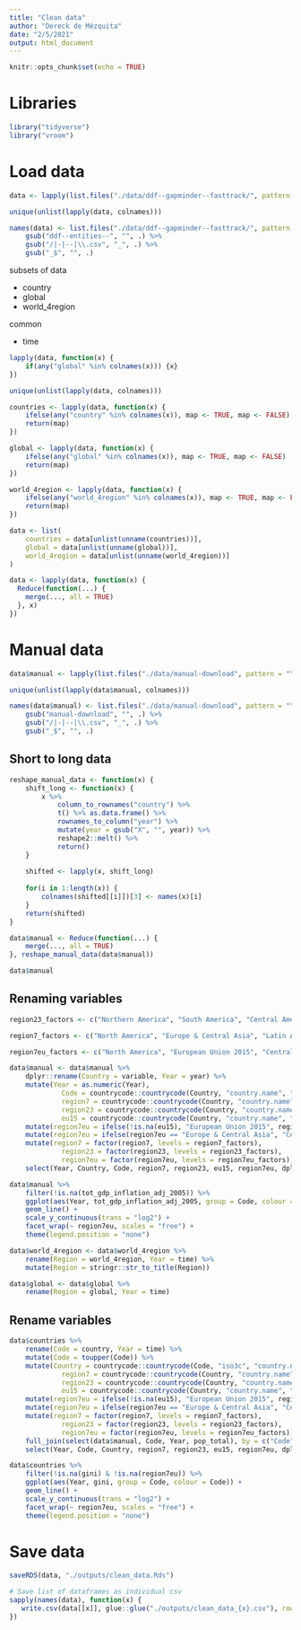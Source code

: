 ```yaml
---
title: "Clean data"
author: "Dereck de Mézquita"
date: "2/5/2021"
output: html_document
---
```


```r
knitr::opts_chunk$set(echo = TRUE)
```

# Libraries

```r
library("tidyverse")
library("vroom")
```

# Load data

```r
data <- lapply(list.files("./data/ddf--gapminder--fasttrack/", pattern = "\\.csv$", full.names = TRUE, all.files = TRUE), vroom, delim = ",")

unique(unlist(lapply(data, colnames)))

names(data) <- list.files("./data/ddf--gapminder--fasttrack/", pattern = "\\.csv$", all.files = TRUE) %>%
	gsub("ddf--entities--", "", .) %>%
	gsub("/|-|--|\\.csv", "_", .) %>%
	gsub("_$", "", .)
```

subsets of data

- country
- global
- world_4region

common 

- time

```r
lapply(data, function(x) {
	if(any("global" %in% colnames(x))) {x}
})
```


```r
unique(unlist(lapply(data, colnames)))

countries <- lapply(data, function(x) {
	ifelse(any("country" %in% colnames(x)), map <- TRUE, map <- FALSE)
	return(map)
})

global <- lapply(data, function(x) {
	ifelse(any("global" %in% colnames(x)), map <- TRUE, map <- FALSE)
	return(map)
})

world_4region <- lapply(data, function(x) {
	ifelse(any("world_4region" %in% colnames(x)), map <- TRUE, map <- FALSE)
	return(map)
})

data <- list(
	countries = data[unlist(unname(countries))],
	global = data[unlist(unname(global))],
	world_4region = data[unlist(unname(world_4region))]
)
```


```r
data <- lapply(data, function(x) {
  Reduce(function(...) {
    merge(..., all = TRUE)
  }, x)
})
```

# Manual data

```r
data$manual <- lapply(list.files("./data/manual-download", pattern = "\\.csv$", full.names = TRUE, all.files = TRUE), vroom, delim = ",")

unique(unlist(lapply(data$manual, colnames)))

names(data$manual) <- list.files("./data/manual-download", pattern = "\\.csv$", all.files = TRUE) %>%
	gsub("manual-download", "", .) %>%
	gsub("/|-|--|\\.csv", "_", .) %>%
	gsub("_$", "", .)
```

## Short to long data

```r
reshape_manual_data <- function(x) {
	shift_long <- function(x) {
		x %>%
			column_to_rownames("country") %>%
			t() %>% as.data.frame() %>%
			rownames_to_column("year") %>%
			mutate(year = gsub("X", "", year)) %>%
			reshape2::melt() %>%
			return()
	}
	
	shifted <- lapply(x, shift_long)
	
	for(i in 1:length(x)) {
		colnames(shifted[[i]])[3] <- names(x)[i]
	}
	return(shifted)
}
```


```r
data$manual <- Reduce(function(...) {
	merge(..., all = TRUE)
}, reshape_manual_data(data$manual))
```

```r
data$manual
```

## Renaming variables

```r
region23_factors <- c("Northern America", "South America", "Central America", "Caribbean", "Northern Europe", "Western Europe", "Southern Europe", "Eastern Europe", "Australia and New Zealand", "Western Asia", "Central Asia", "Eastern Asia", "Southern Asia", "South-Eastern Asia", "Melanesia", "Micronesia", "Polynesia", "Northern Africa", "Western Africa", "Eastern Africa", "Middle Africa", "Southern Africa")

region7_factors <- c("North America", "Europe & Central Asia", "Latin America & Caribbean", "East Asia & Pacific", "South Asia", "Middle East & North Africa", "Sub-Saharan Africa")

region7eu_factors <- c("North America", "European Union 2015", "Central Asia", "Latin America & Caribbean", "East Asia & Pacific", "South Asia", "Middle East & North Africa", "Sub-Saharan Africa")
```

```r
data$manual <- data$manual %>%
	dplyr::rename(Country = variable, Year = year) %>%
	mutate(Year = as.numeric(Year),
			 Code = countrycode::countrycode(Country, "country.name", "iso3c"),
			 region7 = countrycode::countrycode(Country, "country.name", "region"),
			 region23 = countrycode::countrycode(Country, "country.name", "region23"),
			 eu15 = countrycode::countrycode(Country, "country.name", "eu28")) %>%
	mutate(region7eu = ifelse(!is.na(eu15), "European Union 2015", region7)) %>%
	mutate(region7eu = ifelse(region7eu == "Europe & Central Asia", "Central Asia", region7eu)) %>% 
	mutate(region7 = factor(region7, levels = region7_factors),
			 region23 = factor(region23, levels = region23_factors),
			 region7eu = factor(region7eu, levels = region7eu_factors)) %>% 
	select(Year, Country, Code, region7, region23, eu15, region7eu, dplyr::everything())
```

```r
data$manual %>%
	filter(!is.na(tot_gdp_inflation_adj_2005)) %>%
	ggplot(aes(Year, tot_gdp_inflation_adj_2005, group = Code, colour = Code)) +
	geom_line() +
	scale_y_continuous(trans = "log2") +
	facet_wrap(~ region7eu, scales = "free") + 
	theme(legend.position = "none")
```


```r
data$world_4region <- data$world_4region %>%
	rename(Region = world_4region, Year = time) %>%
	mutate(Region = stringr::str_to_title(Region))
```

```r
data$global <- data$global %>%
	rename(Region = global, Year = time)
```

## Rename variables

```r
data$countries %>%
	rename(Code = country, Year = time) %>%
	mutate(Code = toupper(Code)) %>%
	mutate(Country = countrycode::countrycode(Code, "iso3c", "country.name"),
			 region7 = countrycode::countrycode(Country, "country.name", "region"),
			 region23 = countrycode::countrycode(Country, "country.name", "region23"),
			 eu15 = countrycode::countrycode(Country, "country.name", "eu28")) %>% 
	mutate(region7eu = ifelse(!is.na(eu15), "European Union 2015", region7)) %>% 
	mutate(region7eu = ifelse(region7eu == "Europe & Central Asia", "Central Asia", region7eu)) %>%
	mutate(region7 = factor(region7, levels = region7_factors),
			 region23 = factor(region23, levels = region23_factors),
			 region7eu = factor(region7eu, levels = region7eu_factors)) %>%
	full_join(select(data$manual, Code, Year, pop_total), by = c("Code", "Year")) %>%
	select(Year, Code, Country, region7, region23, eu15, region7eu, dplyr::everything())
```

```r
data$countries %>%
	filter(!is.na(gini) & !is.na(region7eu)) %>%
	ggplot(aes(Year, gini, group = Code, colour = Code)) +
	geom_line() +
	scale_y_continuous(trans = "log2") +
	facet_wrap(~ region7eu, scales = "free") + 
	theme(legend.position = "none")
```

# Save data

```r
saveRDS(data, "./outputs/clean_data.Rds")

# Save list of dataframes as individual csv
sapply(names(data), function(x) {
   write.csv(data[[x]], glue::glue("./outputs/clean_data_{x}.csv"), row.names = FALSE)
})
```

